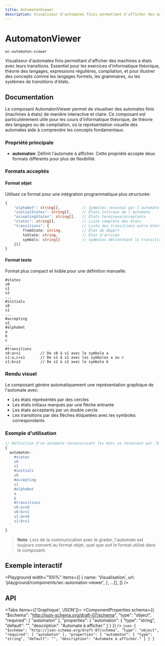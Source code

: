 ```yaml
---
title: AutomatonViewer
description: Visualiseur d'automates finis permettant d'afficher des machines à états avec leurs transitions. Essentiel pour les exercices d'informatique théorique, théorie des langages, expressions régulières, compilation, et pour illustrer des concepts comme les langages formels, les grammaires, ou les systèmes de transitions d'états.
---
```



# AutomatonViewer

`wc-automaton-viewer`

Visualiseur d'automates finis permettant d'afficher des machines à états avec leurs transitions. Essentiel pour les exercices d'informatique théorique, théorie des langages, expressions régulières, compilation, et pour illustrer des concepts comme les langages formels, les grammaires, ou les systèmes de transitions d'états.

## Documentation

Le composant AutomatonViewer permet de visualiser des automates finis (machines à états) de manière interactive et claire. Ce composant est particulièrement utile pour les cours d'informatique théorique, de théorie des langages ou de compilation, où la représentation visuelle des automates aide à comprendre les concepts fondamentaux.

### Propriété principale

- **automaton**: Définit l'automate à afficher. Cette propriété accepte deux formats différents pour plus de flexibilité.

### Formats acceptés

#### Format objet

Utilisez ce format pour une intégration programmatique plus structurée:

```typescript
{
    "alphabet": string[],          // Symboles reconnus par l'automate
    "initialStates": string[],     // États initiaux de l'automate
    "acceptingStates": string[],   // États terminaux/acceptants
    "states": string[],            // Liste complète des états
    "transitions": {               // Liste des transitions entre états
        fromState: string,         // État de départ
        toState: string,           // État d'arrivée
        symbols: string[]          // Symboles déclenchant la transition
    }[]
}
```

#### Format texte

Format plus compact et lisible pour une définition manuelle:

```plaintext
#states
s0
s1
s2
...
#initials
s0
s1
...
#accepting
s2
#alphabet
a
b
c
...
#transitions
s0:a>s1         // De s0 à s1 avec le symbole a
s1:a,c>s1       // De s1 à s1 avec les symboles a ou c
s1:b>s2         // De s1 à s2 avec le symbole b
```

### Rendu visuel

Le composant génère automatiquement une représentation graphique de l'automate avec:

- Les états représentés par des cercles
- Les états initiaux marqués par une flèche entrante
- Les états acceptants par un double cercle
- Les transitions par des flèches étiquetées avec les symboles correspondants

### Exemple d'utilisation

```typescript
// Définition d'un automate reconnaissant les mots se terminant par 'b'
{
  automaton: `
    #states
    s0
    s1
    #initials
    s0
    #accepting
    s1
    #alphabet
    a
    b
    #transitions
    s0:a>s0
    s0:b>s1
    s1:a>s0
    s1:b>s1
  `
}
```

> **Note**: Lors de la communication avec le grader, l'automate est toujours converti au format objet, quel que soit le format utilisé dans le composant.

## Exemple interactif

<Playground
  width="100%"
  items={[
    {
      name: 'Visualisation',
      url: 'playground/components/wc-automaton-viewer',
    },
    ...[],
  ]}
/>

## API

<Tabs items={['Graphique', 'JSON']}>
  <Tab>
    <ComponentProperties schema={{
  "$schema": "http://json-schema.org/draft-07/schema",
  "type": "object",
  "required": [
    "automaton"
  ],
  "properties": {
    "automaton": {
      "type": "string",
      "default": "",
      "description": "Automate à afficher."
    }
  }
}} />
  </Tab>
  <Tab>
    ```json
    {
  "$schema": "http://json-schema.org/draft-07/schema",
  "type": "object",
  "required": [
    "automaton"
  ],
  "properties": {
    "automaton": {
      "type": "string",
      "default": "",
      "description": "Automate à afficher."
    }
  }
}
    ```
  </Tab>
</Tabs>

